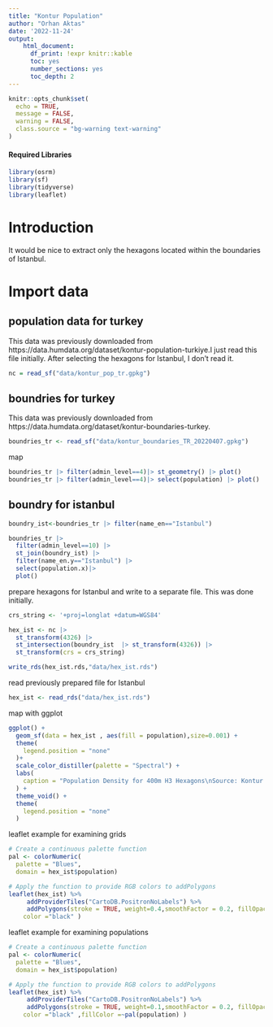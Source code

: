 ```yaml
---
title: "Kontur Population"
author: "Orhan Aktas"
date: '2022-11-24'
output:   
    html_document:
      df_print: !expr knitr::kable
      toc: yes
      number_sections: yes
      toc_depth: 2
---
```


```r
knitr::opts_chunk$set(
  echo = TRUE,
  message = FALSE,
  warning = FALSE,
  class.source = "bg-warning text-warning"
)
```

#### Required Libraries {.unlisted .unnumbered}

```r
library(osrm)
library(sf)
library(tidyverse)
library(leaflet)
```

# Introduction

It would be nice to extract only the hexagons located within the boundaries of Istanbul.


# Import data

## population data for turkey
This data was previously downloaded from https://data.humdata.org/dataset/kontur-population-turkiye.I just read this file initially. After selecting the hexagons for Istanbul, I don't read it.
```r

nc = read_sf("data/kontur_pop_tr.gpkg")

```

## boundries for turkey

This data was previously downloaded from https://data.humdata.org/dataset/kontur-boundaries-turkey.
```r

boundries_tr <- read_sf("data/kontur_boundaries_TR_20220407.gpkg")


```

map
```r
boundries_tr |> filter(admin_level==4)|> st_geometry() |> plot()
boundries_tr |> filter(admin_level==4)|> select(population) |> plot()
```


## boundry for istanbul
```r
boundry_ist<-boundries_tr |> filter(name_en=="Istanbul")

boundries_tr |> 
  filter(admin_level==10) |> 
  st_join(boundry_ist) |> 
  filter(name_en.y=="Istanbul") |> 
  select(population.x)|> 
  plot()

```










prepare hexagons for Istanbul and write to a separate file. This was done initially.
```r
crs_string <- '+proj=longlat +datum=WGS84'

hex_ist <- nc |> 
  st_transform(4326) |> 
  st_intersection(boundry_ist  |> st_transform(4326)) |> 
  st_transform(crs = crs_string)

write_rds(hex_ist.rds,"data/hex_ist.rds")
```

read previously prepared file for Istanbul
```r
hex_ist <- read_rds("data/hex_ist.rds")
```


map with ggplot
```r
ggplot() +
  geom_sf(data = hex_ist , aes(fill = population),size=0.001) +
  theme(
    legend.position = "none"
  )+
  scale_color_distiller(palette = "Spectral") +
  labs(
    caption = "Population Density for 400m H3 Hexagons\nSource: Kontur Population\nGraphic: Orhan Aktaş"
  ) +
  theme_void() +
  theme(
    legend.position = "none"
  )
```

leaflet example for examining grids
```r

# Create a continuous palette function
pal <- colorNumeric(
  palette = "Blues",
  domain = hex_ist$population)

# Apply the function to provide RGB colors to addPolygons
leaflet(hex_ist) %>% 
     addProviderTiles("CartoDB.PositronNoLabels") %>% 
     addPolygons(stroke = TRUE, weight=0.4,smoothFactor = 0.2, fillOpacity = 0,
    color ="black" )
```

leaflet example for examining populations
```r

# Create a continuous palette function
pal <- colorNumeric(
  palette = "Blues",
  domain = hex_ist$population)

# Apply the function to provide RGB colors to addPolygons
leaflet(hex_ist) %>% 
     addProviderTiles("CartoDB.PositronNoLabels") %>% 
     addPolygons(stroke = TRUE, weight=0.1,smoothFactor = 0.2, fillOpacity = 0.5,
    color ="black" ,fillColor =~pal(population) )
```